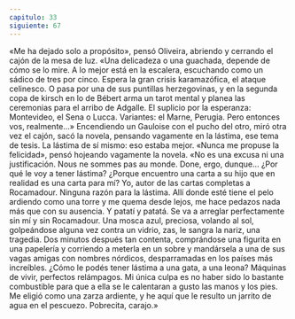 ```yaml
---
capitulo: 33
siguiente: 67
---
```


«Me ha dejado solo a propósito», pensó Oliveira, abriendo y cerrando el cajón
de la mesa de luz. «Una delicadeza o una guachada, depende de cómo se lo mire.
A lo mejor está en la escalera, escuchando como un sádico de tres por cinco.
Espera la gran crisis karamazófica, el ataque celinesco. O pasa por una de sus
puntillas herzegovinas, y en la segunda copa de kirsch en lo de Bébert arma un
tarot mental y planea las ceremonias para el arribo de Adgalle. El suplicio por la
esperanza: Montevideo, el Sena o Lucca. Variantes: el Marne, Perugia. Pero
entonces vos, realmente...»
Encendiendo un Gauloise con el pucho del otro, miró otra vez el cajón, sacó la
novela, pensando vagamente en la lástima, ese tema de tesis. La lástima de sí
mismo: eso estaba mejor. «Nunca me propuse la felicidad», pensó hojeando
vagamente la novela. «No es una excusa ni una justificación. Nous ne sommes
pas au monde. Done, ergo, dunque... ¿Por qué le voy a tener lástima? ¿Porque
encuentro una carta a su hijo que en realidad es una carta para mí? Yo, autor de
las cartas completas a Rocamadour. Ninguna razón para la lástima. Allí donde
esté tiene el pelo ardiendo como una torre y me quema desde lejos, me hace
pedazos nada más que con su ausencia. Y patatí y patatá. Se va a arreglar
perfectamente sin mí y sin Rocamadour. Una mosca azul, preciosa, volando al
sol, golpeándose alguna vez contra un vidrio, zas, le sangra la nariz, una
tragedia. Dos minutos después tan contenta, comprándose una figurita en una
papelería y corriendo a meterla en un sobre y mandársela a una de sus vagas
amigas con nombres nórdicos, desparramadas en los países más increíbles.
¿Cómo le podés tener lástima a una gata, a una leona? Máquinas de vivir,
perfectos relámpagos. Mi única culpa es no haber sido lo bastante combustible
para que a ella se le calentaran a gusto las manos y los pies. Me eligió como una
zarza ardiente, y he aquí que le resulto un jarrito de agua en el pescuezo.
Pobrecita, carajo.»
